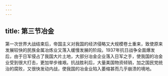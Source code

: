 ```yaml
---
---
---
```

title: 第三节冶金
---



第一次世界大战结束后，帝国主义对我国的经济侵略又大规模卷土重来，致使原来发展较快的民族金属冶炼业又落入缓慢发展的阶段。1937年抗日战争全面爆发后，由于日军侵占了我国大片土地，大部分冶金企业落入日军之手，使我国的冶金业受到很大打击，更加举步维艰。抗战胜利后，大量美国物资倾销，加之国民党统治的腐败，又很快发动内战，使我国的冶金业陷入萎缩甚而几乎崩溃的境地。
